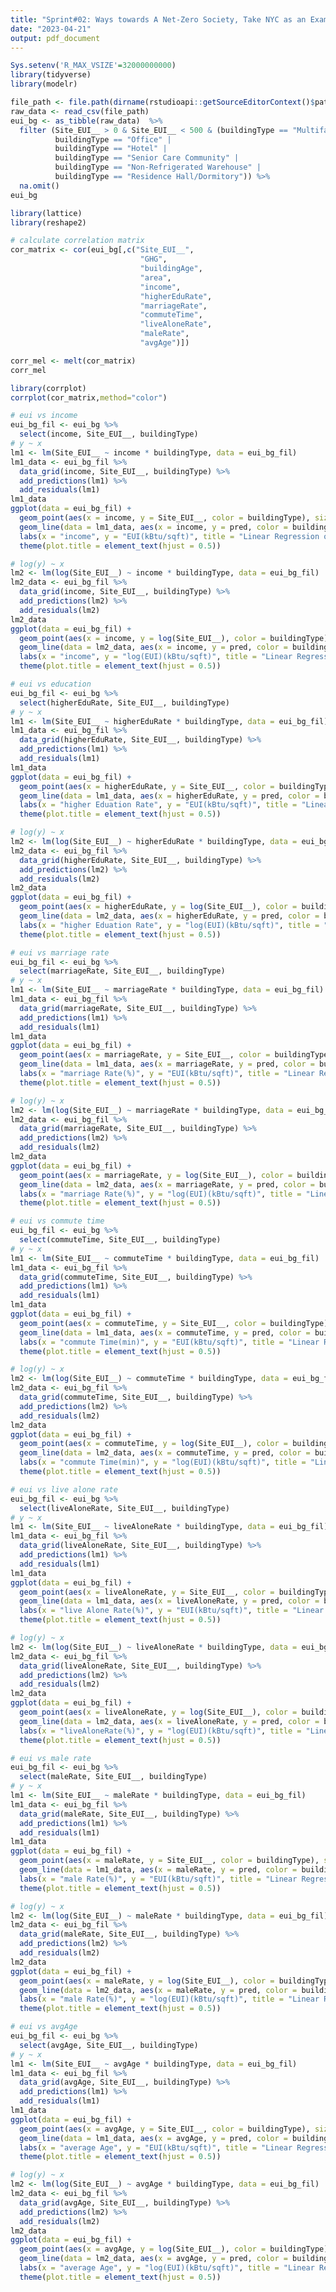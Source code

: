 ```yaml
---
title: "Sprint#02: Ways towards A Net-Zero Society, Take NYC as an Example"
date: "2023-04-21"
output: pdf_document
---
```

```r
Sys.setenv('R_MAX_VSIZE'=32000000000)
library(tidyverse)
library(modelr)
```
```r
file_path <- file.path(dirname(rstudioapi::getSourceEditorContext()$path), "dataset/nyc_eui_census.csv")
raw_data <- read_csv(file_path)
eui_bg <- as_tibble(raw_data)  %>%
  filter (Site_EUI__ > 0 & Site_EUI__ < 500 & (buildingType == "Multifamily Housing" |
          buildingType == "Office" |
          buildingType == "Hotel" |
          buildingType == "Senior Care Community" |
          buildingType == "Non-Refrigerated Warehouse" |
          buildingType == "Residence Hall/Dormitory")) %>%
  na.omit()
eui_bg
```
```r
library(lattice)
library(reshape2)

# calculate correlation matrix
cor_matrix <- cor(eui_bg[,c("Site_EUI__", 
                             "GHG", 
                             "buildingAge",
                             "area",
                             "income", 
                             "higherEduRate", 
                             "marriageRate",
                             "commuteTime",
                             "liveAloneRate",
                             "maleRate",
                             "avgAge")])

corr_mel <- melt(cor_matrix)
corr_mel

library(corrplot)
corrplot(cor_matrix,method="color")
```

```r
# eui vs income
eui_bg_fil <- eui_bg %>%
  select(income, Site_EUI__, buildingType)
# y ~ x
lm1 <- lm(Site_EUI__ ~ income * buildingType, data = eui_bg_fil)
lm1_data <- eui_bg_fil %>%
  data_grid(income, Site_EUI__, buildingType) %>%
  add_predictions(lm1) %>%
  add_residuals(lm1)
lm1_data
ggplot(data = eui_bg_fil) +
  geom_point(aes(x = income, y = Site_EUI__, color = buildingType), size = 0.2) +
  geom_line(data = lm1_data, aes(x = income, y = pred, color = buildingType)) +
  labs(x = "income", y = "EUI(kBtu/sqft)", title = "Linear Regression of EUI vs income") +
  theme(plot.title = element_text(hjust = 0.5))
```

```r
# log(y) ~ x
lm2 <- lm(log(Site_EUI__) ~ income * buildingType, data = eui_bg_fil)
lm2_data <- eui_bg_fil %>%
  data_grid(income, Site_EUI__, buildingType) %>%
  add_predictions(lm2) %>%
  add_residuals(lm2)
lm2_data
ggplot(data = eui_bg_fil) +
  geom_point(aes(x = income, y = log(Site_EUI__), color = buildingType), size = 0.2) +
  geom_line(data = lm2_data, aes(x = income, y = pred, color = buildingType)) +
  labs(x = "income", y = "log(EUI)(kBtu/sqft)", title = "Linear Regression of log(EUI) vs income") +
  theme(plot.title = element_text(hjust = 0.5))
```



```r
# eui vs education
eui_bg_fil <- eui_bg %>%
  select(higherEduRate, Site_EUI__, buildingType)
# y ~ x
lm1 <- lm(Site_EUI__ ~ higherEduRate * buildingType, data = eui_bg_fil)
lm1_data <- eui_bg_fil %>%
  data_grid(higherEduRate, Site_EUI__, buildingType) %>%
  add_predictions(lm1) %>%
  add_residuals(lm1)
lm1_data
ggplot(data = eui_bg_fil) +
  geom_point(aes(x = higherEduRate, y = Site_EUI__, color = buildingType), size = 0.2) +
  geom_line(data = lm1_data, aes(x = higherEduRate, y = pred, color = buildingType)) +
  labs(x = "higher Eduation Rate", y = "EUI(kBtu/sqft)", title = "Linear Regression of EUI vs higherEduRate") +
  theme(plot.title = element_text(hjust = 0.5))
```

```r
# log(y) ~ x
lm2 <- lm(log(Site_EUI__) ~ higherEduRate * buildingType, data = eui_bg_fil)
lm2_data <- eui_bg_fil %>%
  data_grid(higherEduRate, Site_EUI__, buildingType) %>%
  add_predictions(lm2) %>%
  add_residuals(lm2)
lm2_data
ggplot(data = eui_bg_fil) +
  geom_point(aes(x = higherEduRate, y = log(Site_EUI__), color = buildingType), size = 0.2) +
  geom_line(data = lm2_data, aes(x = higherEduRate, y = pred, color = buildingType)) +
  labs(x = "higher Eduation Rate", y = "log(EUI)(kBtu/sqft)", title = "Linear Regression of log(EUI) vs higherEduRate") +
  theme(plot.title = element_text(hjust = 0.5))
```


```r
# eui vs marriage rate
eui_bg_fil <- eui_bg %>%
  select(marriageRate, Site_EUI__, buildingType)
# y ~ x
lm1 <- lm(Site_EUI__ ~ marriageRate * buildingType, data = eui_bg_fil)
lm1_data <- eui_bg_fil %>%
  data_grid(marriageRate, Site_EUI__, buildingType) %>%
  add_predictions(lm1) %>%
  add_residuals(lm1)
lm1_data
ggplot(data = eui_bg_fil) +
  geom_point(aes(x = marriageRate, y = Site_EUI__, color = buildingType), size = 0.2) +
  geom_line(data = lm1_data, aes(x = marriageRate, y = pred, color = buildingType)) +
  labs(x = "marriage Rate(%)", y = "EUI(kBtu/sqft)", title = "Linear Regression of EUI vs marriageRate") +
  theme(plot.title = element_text(hjust = 0.5))
```

```r
# log(y) ~ x
lm2 <- lm(log(Site_EUI__) ~ marriageRate * buildingType, data = eui_bg_fil)
lm2_data <- eui_bg_fil %>%
  data_grid(marriageRate, Site_EUI__, buildingType) %>%
  add_predictions(lm2) %>%
  add_residuals(lm2)
lm2_data
ggplot(data = eui_bg_fil) +
  geom_point(aes(x = marriageRate, y = log(Site_EUI__), color = buildingType), size = 0.2) +
  geom_line(data = lm2_data, aes(x = marriageRate, y = pred, color = buildingType)) +
  labs(x = "marriage Rate(%)", y = "log(EUI)(kBtu/sqft)", title = "Linear Regression of log(EUI) vs marriageRate") +
  theme(plot.title = element_text(hjust = 0.5))
```


```r
# eui vs commute time
eui_bg_fil <- eui_bg %>%
  select(commuteTime, Site_EUI__, buildingType)
# y ~ x
lm1 <- lm(Site_EUI__ ~ commuteTime * buildingType, data = eui_bg_fil)
lm1_data <- eui_bg_fil %>%
  data_grid(commuteTime, Site_EUI__, buildingType) %>%
  add_predictions(lm1) %>%
  add_residuals(lm1)
lm1_data
ggplot(data = eui_bg_fil) +
  geom_point(aes(x = commuteTime, y = Site_EUI__, color = buildingType), size = 0.2) +
  geom_line(data = lm1_data, aes(x = commuteTime, y = pred, color = buildingType)) +
  labs(x = "commute Time(min)", y = "EUI(kBtu/sqft)", title = "Linear Regression of EUI vs commuteTime") +
  theme(plot.title = element_text(hjust = 0.5))
```

```r
# log(y) ~ x
lm2 <- lm(log(Site_EUI__) ~ commuteTime * buildingType, data = eui_bg_fil)
lm2_data <- eui_bg_fil %>%
  data_grid(commuteTime, Site_EUI__, buildingType) %>%
  add_predictions(lm2) %>%
  add_residuals(lm2)
lm2_data
ggplot(data = eui_bg_fil) +
  geom_point(aes(x = commuteTime, y = log(Site_EUI__), color = buildingType), size = 0.2) +
  geom_line(data = lm2_data, aes(x = commuteTime, y = pred, color = buildingType)) +
  labs(x = "commute Time(min)", y = "log(EUI)(kBtu/sqft)", title = "Linear Regression of log(EUI) vs commuteTime") +
  theme(plot.title = element_text(hjust = 0.5))
```

```r
# eui vs live alone rate
eui_bg_fil <- eui_bg %>%
  select(liveAloneRate, Site_EUI__, buildingType)
# y ~ x
lm1 <- lm(Site_EUI__ ~ liveAloneRate * buildingType, data = eui_bg_fil)
lm1_data <- eui_bg_fil %>%
  data_grid(liveAloneRate, Site_EUI__, buildingType) %>%
  add_predictions(lm1) %>%
  add_residuals(lm1)
lm1_data
ggplot(data = eui_bg_fil) +
  geom_point(aes(x = liveAloneRate, y = Site_EUI__, color = buildingType), size = 0.2) +
  geom_line(data = lm1_data, aes(x = liveAloneRate, y = pred, color = buildingType)) +
  labs(x = "live Alone Rate(%)", y = "EUI(kBtu/sqft)", title = "Linear Regression of EUI vs liveAloneRate") +
  theme(plot.title = element_text(hjust = 0.5))
```

```r
# log(y) ~ x
lm2 <- lm(log(Site_EUI__) ~ liveAloneRate * buildingType, data = eui_bg_fil)
lm2_data <- eui_bg_fil %>%
  data_grid(liveAloneRate, Site_EUI__, buildingType) %>%
  add_predictions(lm2) %>%
  add_residuals(lm2)
lm2_data
ggplot(data = eui_bg_fil) +
  geom_point(aes(x = liveAloneRate, y = log(Site_EUI__), color = buildingType), size = 0.2) +
  geom_line(data = lm2_data, aes(x = liveAloneRate, y = pred, color = buildingType)) +
  labs(x = "liveAloneRate(%)", y = "log(EUI)(kBtu/sqft)", title = "Linear Regression of log(EUI) vs liveAloneRate") +
  theme(plot.title = element_text(hjust = 0.5))
```

```r
# eui vs male rate
eui_bg_fil <- eui_bg %>%
  select(maleRate, Site_EUI__, buildingType)
# y ~ x
lm1 <- lm(Site_EUI__ ~ maleRate * buildingType, data = eui_bg_fil)
lm1_data <- eui_bg_fil %>%
  data_grid(maleRate, Site_EUI__, buildingType) %>%
  add_predictions(lm1) %>%
  add_residuals(lm1)
lm1_data
ggplot(data = eui_bg_fil) +
  geom_point(aes(x = maleRate, y = Site_EUI__, color = buildingType), size = 0.2) +
  geom_line(data = lm1_data, aes(x = maleRate, y = pred, color = buildingType)) +
  labs(x = "male Rate(%)", y = "EUI(kBtu/sqft)", title = "Linear Regression of EUI vs maleRate") +
  theme(plot.title = element_text(hjust = 0.5))
```

```r
# log(y) ~ x
lm2 <- lm(log(Site_EUI__) ~ maleRate * buildingType, data = eui_bg_fil)
lm2_data <- eui_bg_fil %>%
  data_grid(maleRate, Site_EUI__, buildingType) %>%
  add_predictions(lm2) %>%
  add_residuals(lm2)
lm2_data
ggplot(data = eui_bg_fil) +
  geom_point(aes(x = maleRate, y = log(Site_EUI__), color = buildingType), size = 0.2) +
  geom_line(data = lm2_data, aes(x = maleRate, y = pred, color = buildingType)) +
  labs(x = "male Rate(%)", y = "log(EUI)(kBtu/sqft)", title = "Linear Regression of log(EUI) vs maleRate") +
  theme(plot.title = element_text(hjust = 0.5))
```

```r
# eui vs avgAge
eui_bg_fil <- eui_bg %>%
  select(avgAge, Site_EUI__, buildingType)
# y ~ x
lm1 <- lm(Site_EUI__ ~ avgAge * buildingType, data = eui_bg_fil)
lm1_data <- eui_bg_fil %>%
  data_grid(avgAge, Site_EUI__, buildingType) %>%
  add_predictions(lm1) %>%
  add_residuals(lm1)
lm1_data
ggplot(data = eui_bg_fil) +
  geom_point(aes(x = avgAge, y = Site_EUI__, color = buildingType), size = 0.2) +
  geom_line(data = lm1_data, aes(x = avgAge, y = pred, color = buildingType)) +
  labs(x = "average Age", y = "EUI(kBtu/sqft)", title = "Linear Regression of EUI vs avgAge") +
  theme(plot.title = element_text(hjust = 0.5))
```

```r
# log(y) ~ x
lm2 <- lm(log(Site_EUI__) ~ avgAge * buildingType, data = eui_bg_fil)
lm2_data <- eui_bg_fil %>%
  data_grid(avgAge, Site_EUI__, buildingType) %>%
  add_predictions(lm2) %>%
  add_residuals(lm2)
lm2_data
ggplot(data = eui_bg_fil) +
  geom_point(aes(x = avgAge, y = log(Site_EUI__), color = buildingType), size = 0.2) +
  geom_line(data = lm2_data, aes(x = avgAge, y = pred, color = buildingType)) +
  labs(x = "average Age", y = "log(EUI)(kBtu/sqft)", title = "Linear Regression of log(EUI) vs avgAge") +
  theme(plot.title = element_text(hjust = 0.5))
```